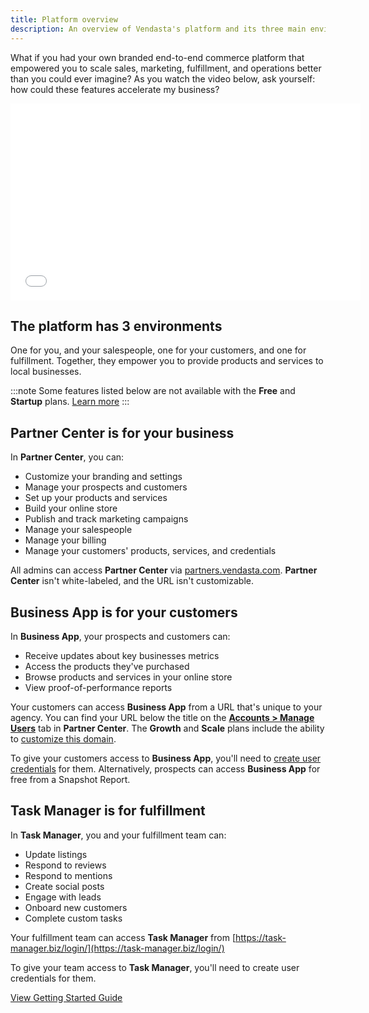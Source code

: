 ```yaml
---
title: Platform overview
description: An overview of Vendasta's platform and its three main environments
---
```


What if you had your own branded end-to-end commerce platform that empowered you to scale sales, marketing, fulfillment, and operations better than you could ever imagine? As you watch the video below, ask yourself: how could these features accelerate my business?

<iframe src="//www.youtube-nocookie.com/embed/lrX17R94zSo" width="560" height="315" frameborder="0" allowFullScreen></iframe>

## The platform has 3 environments

One for you, and your salespeople, one for your customers, and one for fulfillment. Together, they empower you to provide products and services to local businesses.

:::note
Some features listed below are not available with the **Free** and **Startup** plans. [Learn more](https://www.vendasta.com/pricing)
:::

## Partner Center is for your business

In **Partner Center**, you can:

- Customize your branding and settings
- Manage your prospects and customers
- Set up your products and services
- Build your online store
- Publish and track marketing campaigns
- Manage your salespeople
- Manage your billing
- Manage your customers' products, services, and credentials

All admins can access **Partner Center** via [partners.vendasta.com](https://partners.vendasta.com/dashboard?utm_campaign=partner-onboarding&utm_medium=referral&utm_source=resource-center&utm_content=welcome-inline-link). **Partner Center** isn't white-labeled, and the URL isn't customizable.

## Business App is for your customers

In **Business App**, your prospects and customers can:

- Receive updates about key businesses metrics
- Access the products they've purchased
- Browse products and services in your online store
- View proof-of-performance reports

Your customers can access **Business App** from a URL that's unique to your agency. You can find your URL below the title on the **[Accounts > Manage Users](https://partners.vendasta.com/bc-admin)** tab in **Partner Center**. The **Growth** and **Scale** plans include the ability to [customize this domain](/getting-started/welcome-to-vendasta/customize-domain).

To give your customers access to **Business App**, you'll need to [create user credentials](/getting-started/welcome-to-vendasta/create-business-center-users) for them. Alternatively, prospects can access **Business App** for free from a Snapshot Report.

## Task Manager is for fulfillment

In **Task Manager**, you and your fulfillment team can:

- Update listings
- Respond to reviews
- Respond to mentions
- Create social posts
- Engage with leads
- Onboard new customers
- Complete custom tasks

Your fulfillment team can access **Task Manager** from [https://task-manager.biz/login/](https://task-manager.biz/login/)

To give your team access to **Task Manager**, you'll need to create user credentials for them.

<div style={{ textAlign: 'center', paddingBottom: '15px' }}>
  <a 
    style={{ 
      fontSize: '16px', 
      fontWeight: 'bold', 
      color: '#ffffff', 
      backgroundColor: '#33ace2', 
      textDecoration: 'none', 
      borderRadius: '5px', 
      padding: '10px 30px 9px 30px', 
      border: '1px solid #33ACE2', 
      display: 'inline-block', 
      textAlign: 'center'
    }} 
    href="/getting-started/welcome-to-vendasta/getting-started-guide"
  >
    View Getting Started Guide
  </a>
</div>